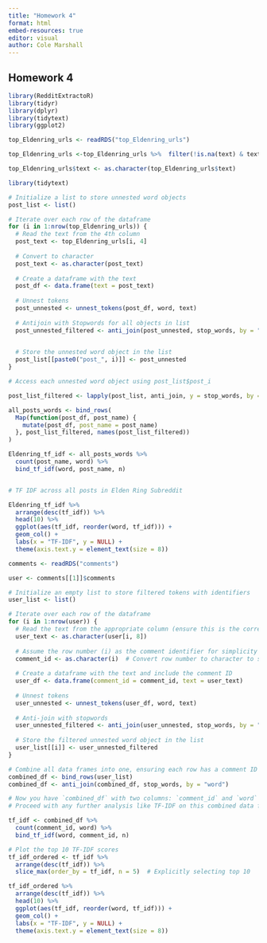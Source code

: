 ```yaml
---
title: "Homework 4"
format: html
embed-resources: true
editor: visual
author: Cole Marshall
---
```


## Homework 4

```r
library(RedditExtractoR)
library(tidyr)
library(dplyr)
library(tidytext)
library(ggplot2)
```

```r
top_Eldenring_urls <- readRDS("top_Eldenring_urls")

top_Eldenring_urls <-top_Eldenring_urls %>%  filter(!is.na(text) & text != "")

top_Eldenring_urls$text <- as.character(top_Eldenring_urls$text)

```

```r
library(tidytext)

# Initialize a list to store unnested word objects
post_list <- list()

# Iterate over each row of the dataframe
for (i in 1:nrow(top_Eldenring_urls)) {
  # Read the text from the 4th column
  post_text <- top_Eldenring_urls[i, 4]
  
  # Convert to character
  post_text <- as.character(post_text)
  
  # Create a dataframe with the text
  post_df <- data.frame(text = post_text)
  
  # Unnest tokens
  post_unnested <- unnest_tokens(post_df, word, text)
  
  # Antijoin with Stopwords for all objects in list
  post_unnested_filtered <- anti_join(post_unnested, stop_words, by = "word")

  
  # Store the unnested word object in the list
  post_list[[paste0("post_", i)]] <- post_unnested
}

# Access each unnested word object using post_list$post_i


```

```r
post_list_filtered <- lapply(post_list, anti_join, y = stop_words, by = "word")
```

```r

all_posts_words <- bind_rows(
  Map(function(post_df, post_name) {
    mutate(post_df, post_name = post_name)
  }, post_list_filtered, names(post_list_filtered))
)

Eldenring_tf_idf <- all_posts_words %>% 
  count(post_name, word) %>% 
  bind_tf_idf(word, post_name, n)


# TF IDF across all posts in Elden Ring Subreddit

Eldenring_tf_idf %>%
  arrange(desc(tf_idf)) %>%
  head(10) %>%
  ggplot(aes(tf_idf, reorder(word, tf_idf))) +
  geom_col() +
  labs(x = "TF-IDF", y = NULL) +
  theme(axis.text.y = element_text(size = 8))


```

```r

comments <- readRDS("comments")

user <- comments[[1]]$comments

# Initialize an empty list to store filtered tokens with identifiers
user_list <- list()

# Iterate over each row of the dataframe
for (i in 1:nrow(user)) {
  # Read the text from the appropriate column (ensure this is the correct column)
  user_text <- as.character(user[i, 8])
  
  # Assume the row number (i) as the comment identifier for simplicity
  comment_id <- as.character(i)  # Convert row number to character to serve as an ID
  
  # Create a dataframe with the text and include the comment ID
  user_df <- data.frame(comment_id = comment_id, text = user_text)
  
  # Unnest tokens
  user_unnested <- unnest_tokens(user_df, word, text)
  
  # Anti-join with stopwords
  user_unnested_filtered <- anti_join(user_unnested, stop_words, by = "word")
  
  # Store the filtered unnested word object in the list
  user_list[[i]] <- user_unnested_filtered
}

# Combine all data frames into one, ensuring each row has a comment ID and the associated word
combined_df <- bind_rows(user_list)
combined_df <- anti_join(combined_df, stop_words, by = "word")
```

```r

# Now you have `combined_df` with two columns: `comment_id` and `word`
# Proceed with any further analysis like TF-IDF on this combined data frame

tf_idf <- combined_df %>%
  count(comment_id, word) %>%
  bind_tf_idf(word, comment_id, n)

# Plot the top 10 TF-IDF scores
tf_idf_ordered <- tf_idf %>%
  arrange(desc(tf_idf)) %>%
  slice_max(order_by = tf_idf, n = 5)  # Explicitly selecting top 10

tf_idf_ordered %>%
  arrange(desc(tf_idf)) %>%
  head(10) %>%
  ggplot(aes(tf_idf, reorder(word, tf_idf))) +
  geom_col() +
  labs(x = "TF-IDF", y = NULL) +
  theme(axis.text.y = element_text(size = 8))
```
